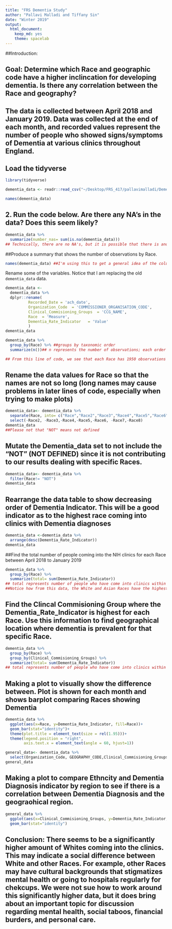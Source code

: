 ```yaml
---
title: "FRS Dementia Study"
author: "Pallavi Malladi and Tiffany Sin"
date: "Winter 2019"
output:
  html_document:
    keep_md: yes
    theme: spacelab
---
```

##Introduction: 

## Goal: Determine which Race and geographic code have a higher inclincation for developing dementia. Is there any correlation between the Race and geography?

## The data is collected between April 2018 and January 2019. Data was collected at the end of each month, and recorded values represent the number of people who showed signs/symptoms of Dementia at various clinics throughout England.

## Load the tidyverse
```r
library(tidyverse)
```

```r
dementia_data <- readr::read_csv("~/Desktop/FRS_417/pallavimalladi/Dementia_Study/Recorded_Dementia_Diagnoses_by_Race.csv")
```

```r
names(dementia_data)
```

## 2. Run the code below. Are there any NA's in the data? Does this seem likely?
```r
dementia_data %>% 
  summarize(number_nas= sum(is.na(dementia_data)))
## Technically, there are no NA's, but it is possible that there is another value such as -999 that represents a null value
```

##Produce a summary that shows the number of observations by Race.
```r
names(dementia_data) ##I'm using this to get a general idea of the column headers so I know which notation to use within my code
```

Rename some of the variables. Notice that I am replacing the old `dementia_data` data.
```r
dementia_data <- 
  dementia_data %>% 
  dplyr::rename(
          Recorded_Date = 'ach_date',
          Organization_Code  = 'COMMISSIONER_ORGANISATION_CODE',
          Clinical_Commisioning_Groups  = 'CCG_NAME',
          Race  = 'Measure',
          Dementia_Rate_Indicator   = 'Value'
          )
dementia_data
```

```r
dementia_data %>% 
  group_by(Race) %>% ##groups by taxonomic order
  summarize(n())## n represents the number of observations; each order has a certain number of observations

## From this line of code, we see that each Race has 1950 observations
```

## Rename the data values for Race so that the names are not so long (long names may cause problems in later lines of code, especially when trying to make plots)
```r
dementia_data<- dementia_data %>% 
  separate(Race, into= c("Race","Race2","Race3","Race4","Race5","Race6","Race7", "Race8" ), sep = "_") %>% 
  select(-Race2, -Race3,-Race4,-Race5,-Race6, -Race7,-Race8)
dementia_data
##Please not that "NOT" means not defined
```

## Mutate the Dementia_data set to not include the "NOT" (NOT DEFINED) since it is not contributing to our results dealing with specific Races.
```r
dementia_data<- dementia_data %>% 
  filter(Race!= "NOT")
dementia_data
```


## Rearrange the data table to show decreasing order of Dementia Indicator. This will be a good indicator as to the highest race coming into clinics with Dementia diagnoses
```r
dementia_data <-dementia_data %>%
  arrange(desc(Dementia_Rate_Indicator))
dementia_data
```

##Find the total number of people coming into the NIH clinics for each Race between April 2018 to January 2019
```r
dementia_data %>% 
  group_by(Race) %>% 
  summarize(total= sum(Dementia_Rate_Indicator)) 
## total represents number of people who have come into clinics within each race
##Notice how from this data, the White and Asian Races have the highest Dementia Diagnoses, while Black data is closest to 0. This should be very apparent in our upcoming plots.
```

## Find the Clincal Commisioning Group where the Dementia_Rate_Indicator is highest for each Race. Use this information to find geographical location where dementia is prevalent for that specific Race.
```r
dementia_data %>% 
  group_by(Race) %>% 
  group_by(Clinical_Commisioning_Groups) %>% 
  summarize(total= sum(Dementia_Rate_Indicator)) 
## total represents number of people who have come into clinics within each race
```


## Making a plot to visually show the difference between. Plot is shown for each month and shows barplot comparing Races showing Dementia
```r
dementia_data %>% 
  ggplot(aes(x=Race, y=Dementia_Rate_Indicator, fill=Race))+
  geom_bar(stat="identity")+
  theme(plot.title = element_text(size = rel(1.95)))+
  theme(legend.position = "right",
        axis.text.x = element_text(angle = 60, hjust=1))
```

```r
general_data<- dementia_data %>% 
  select(Organization_Code, GEOGRAPHY_CODE,Clinical_Commisioning_Groups, Race, Dementia_Rate_Indicator)
general_data
```

## Making a plot to compare Ethncity and Dementia Diagnosis indicator by region to see if there is a correlation between Dementia Diagnosis and the geograohical region.
```r
general_data %>% 
  ggplot(aes(x=Clinical_Commisioning_Groups, y=Dementia_Rate_Indicator, fill=Race))+
  geom_bar(stat="identity")
```

## Conclusion: There seems to be a significantly higher amount of Whites coming into the clinics. This may indicate a social difference between White and other Races. For example, other Races may have cultural backgrounds that stigmatizes mental health or going to hospitals regularly for chekcups. We were not sue how to work around this significantly higher data, but it does bring about an important topic for discussion regarding mental health, social taboos, financial burders, and personal care.